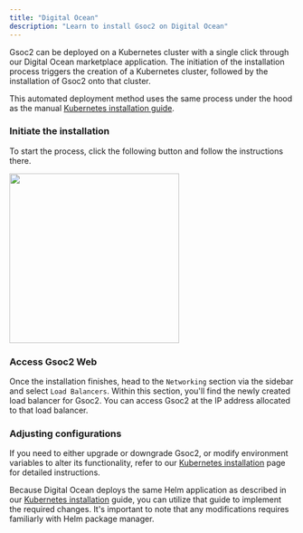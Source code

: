 ```yaml
---
title: "Digital Ocean"
description: "Learn to install Gsoc2 on Digital Ocean"
---
```


Gsoc2 can be deployed on a Kubernetes cluster with a single click through our Digital Ocean marketplace application.
The initiation of the installation process triggers the creation of a Kubernetes cluster, followed by the installation of Gsoc2 onto that cluster.

This automated deployment method uses the same process under the hood as the manual [Kubernetes installation guide](./kubernetes-helm).

### Initiate the installation

To start the process, click the following button and follow the instructions there.

<a href="https://docs.digitalocean.com/products/marketplace/catalog/gsoc2/">
<img src="../../images/do-k8-install-btn.png" width="300"/>
</a>

### Access Gsoc2 Web
Once the installation finishes, head to the `Networking` section via the sidebar and select `Load Balancers`.
Within this section, you'll find the newly created load balancer for Gsoc2. You can access Gsoc2 at the IP address allocated to that load balancer.

### Adjusting configurations
If you need to either upgrade or downgrade Gsoc2, or modify environment variables to alter its functionality, refer to our [Kubernetes installation](./kubernetes-helm) page for detailed instructions.

Because Digital Ocean deploys the same Helm application as described in our [Kubernetes installation](./kubernetes-helm) guide, you can utilize that guide to implement the required changes.
It's important to note that any modifications requires familiarly with Helm package manager.
